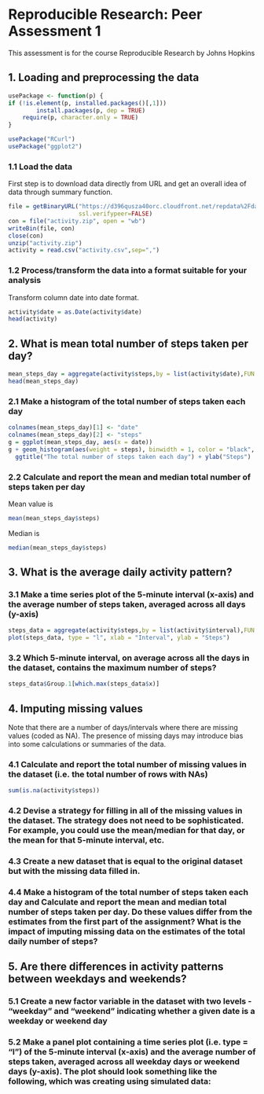 Reproducible Research: Peer Assessment 1
========================================================
This assessment is for the course Reproducible Research by Johns Hopkins 


## 1. Loading and preprocessing the data

```r
usePackage <- function(p) {
if (!is.element(p, installed.packages()[,1]))
        install.packages(p, dep = TRUE)
    require(p, character.only = TRUE)
}

usePackage("RCurl")
usePackage("ggplot2")
```
### 1.1 Load the data

First step is to download data directly from URL and get an overall idea of data through summary function.
```r
file = getBinaryURL("https://d396qusza40orc.cloudfront.net/repdata%2Fdata%2Factivity.zip",
                    ssl.verifypeer=FALSE)
con = file("activity.zip", open = "wb")
writeBin(file, con)
close(con)
unzip("activity.zip")
activity = read.csv("activity.csv",sep=",")
```
### 1.2 Process/transform the data into a format suitable for your analysis
Transform column date into date format.
```r
activity$date = as.Date(activity$date)
head(activity)
```


## 2. What is mean total number of steps taken per day?

```r
mean_steps_day = aggregate(activity$steps,by = list(activity$date),FUN = sum, na.rm = TRUE)
head(mean_steps_day)
```

### 2.1 Make a histogram of the total number of steps taken each day

```r
colnames(mean_steps_day)[1] <- "date"
colnames(mean_steps_day)[2] <- "steps"
g = ggplot(mean_steps_day, aes(x = date))
g + geom_histogram(aes(weight = steps), binwidth = 1, color = "black", fill="green") +
  ggtitle("The total number of steps taken each day") + ylab("Steps")
```
### 2.2 Calculate and report the mean and median total number of steps taken per day

Mean value is 
```r
mean(mean_steps_day$steps)
```
Median is
```r
median(mean_steps_day$steps)
```


## 3. What is the average daily activity pattern?

### 3.1 Make a time series plot of the 5-minute interval (x-axis) and the average number of steps taken, averaged across all days (y-axis)

```r
steps_data = aggregate(activity$steps,by = list(activity$interval),FUN = mean, na.rm = TRUE)
plot(steps_data, type = "l", xlab = "Interval", ylab = "Steps")
```

### 3.2 Which 5-minute interval, on average across all the days in the dataset, contains the maximum number of steps?

```r
steps_data$Group.1[which.max(steps_data$x)]
```

## 4. Imputing missing values

Note that there are a number of days/intervals where there are missing values (coded as NA). The presence of missing days may introduce bias into some calculations or summaries of the data.


### 4.1 Calculate and report the total number of missing values in the dataset (i.e. the total number of rows with NAs)

```r
sum(is.na(activity$steps))
```
### 4.2 Devise a strategy for filling in all of the missing values in the dataset. The strategy does not need to be sophisticated. For example, you could use the mean/median for that day, or the mean for that 5-minute interval, etc.

### 4.3 Create a new dataset that is equal to the original dataset but with the missing data filled in.

### 4.4 Make a histogram of the total number of steps taken each day and Calculate and report the mean and median total number of steps taken per day. Do these values differ from the estimates from the first part of the assignment? What is the impact of imputing missing data on the estimates of the total daily number of steps?


## 5. Are there differences in activity patterns between weekdays and weekends?

### 5.1 Create a new factor variable in the dataset with two levels - "weekday" and "weekend" indicating whether a given date is a weekday or weekend day

### 5.2 Make a panel plot containing a time series plot (i.e. type = "l") of the 5-minute interval (x-axis) and the average number of steps taken, averaged across all weekday days or weekend days (y-axis). The plot should look something like the following, which was creating using simulated data:
